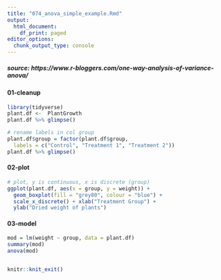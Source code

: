 ```yaml
---
title: "074_anova_simple_example.Rmd"
output:
  html_document:
    df_print: paged
editor_options:
  chunk_output_type: console
---
```



##### source: https://www.r-bloggers.com/one-way-analysis-of-variance-anova/

#### 01-cleanup
```r
library(tidyverse)
plant.df <-  PlantGrowth
plant.df %>% glimpse()

# rename labels in col group
plant.df$group = factor(plant.df$group,
  labels = c("Control", "Treatment 1", "Treatment 2"))
plant.df %>% glimpse()
```

#### 02-plot
```r
# plot, y is continuous, x is discrete (group)
ggplot(plant.df, aes(x = group, y = weight)) +
  geom_boxplot(fill = "grey80", colour = "blue") +
  scale_x_discrete() + xlab("Treatment Group") +
  ylab("Dried weight of plants")
```
#### 03-model
```r
mod = lm(weight ~ group, data = plant.df)
summary(mod)
anova(mod)
```


```r

```

```r
knitr::knit_exit()

```

